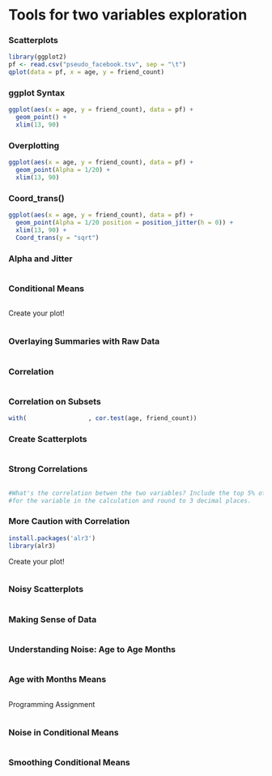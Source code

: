 Tools for two variables exploration
========================================================
### Scatterplots
```r
library(ggplot2)
pf <- read.csv("pseudo_facebook.tsv", sep = "\t")
qplot(data = pf, x = age, y = friend_count)
```


### ggplot Syntax
```r
ggplot(aes(x = age, y = friend_count), data = pf) + 
  geom_point() +
  xlim(13, 90)
```


### Overplotting
```r
ggplot(aes(x = age, y = friend_count), data = pf) + 
  geom_point(Alpha = 1/20) +
  xlim(13, 90)
```


### Coord_trans()
```r
ggplot(aes(x = age, y = friend_count), data = pf) + 
  geom_point(Alpha = 1/20 position = position_jitter(h = 0)) +
  xlim(13, 90) +
  Coord_trans(y = "sqrt")
```


### Alpha and Jitter
```r

```


### Conditional Means
```r

```

Create your plot!

```r

```


### Overlaying Summaries with Raw Data
```r

```


### Correlation
```r

```


### Correlation on Subsets
```r
with(                 , cor.test(age, friend_count))
```


### Create Scatterplots
```r

```


### Strong Correlations
```r

```


```r
#What's the correlation betwen the two variables? Include the top 5% of values 
#for the variable in the calculation and round to 3 decimal places.

```


### More Caution with Correlation
```r
install.packages('alr3')
library(alr3)
```

Create your plot!

```r

```


### Noisy Scatterplots
```r

```

### Making Sense of Data
```r

```


### Understanding Noise: Age to Age Months
```r

```


### Age with Months Means
```r

```

Programming Assignment
```r

```


### Noise in Conditional Means
```r

```


### Smoothing Conditional Means
```r

```
